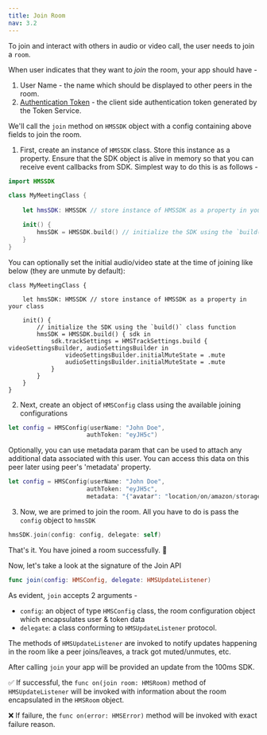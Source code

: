 ---
title: Join Room
nav: 3.2
---

To join and interact with others in audio or video call, the user needs to join a `room`.

When user indicates that they want to _join_ the room, your app should have -

1. User Name - the name which should be displayed to other peers in the room.
2. [Authentication Token](../guides/token) - the client side authentication token generated by the Token Service.

We'll call the `join` method on `HMSSDK` object with a config containing above fields to join the room.

1. First, create an instance of `HMSSDK` class. Store this instance as a property. Ensure that the SDK object is alive in memory so that you can receive event callbacks from SDK. Simplest way to do this is as follows -
```swift
import HMSSDK

class MyMeetingClass {
    
    let hmsSDK: HMSSDK // store instance of HMSSDK as a property in your class

    init() {
        hmsSDK = HMSSDK.build() // initialize the SDK using the `build()` class function
    }
}
```

You can optionally set the initial audio/video state at the time of joining like below (they are unmute by default):

```
class MyMeetingClass {
    
    let hmsSDK: HMSSDK // store instance of HMSSDK as a property in your class

    init() {
        // initialize the SDK using the `build()` class function
        hmsSDK = HMSSDK.build() { sdk in
            sdk.trackSettings = HMSTrackSettings.build { videoSettingsBuilder, audioSettingsBuilder in
                videoSettingsBuilder.initialMuteState = .mute
                audioSettingsBuilder.initialMuteState = .mute
            }
        }
    }
}
```

2. Next, create an object of `HMSConfig` class using the available joining configurations
```swift
let config = HMSConfig(userName: "John Doe",
                      authToken: "eyJH5c")
```

Optionally, you can use metadata param that can be used to attach any additional data associated with this user. You can access this data on this peer later using peer's 'metadata' property.

```swift
let config = HMSConfig(userName: "John Doe",
                      authToken: "eyJH5c",
                      metadata: "{"avatar": "location/on/amazon/storage"}")
```

3. Now, we are primed to join the room. All you have to do is pass the `config` object to `hmsSDK`
```swift
hmsSDK.join(config: config, delegate: self)
```

That's it. You have joined a room successfully. 🥳

Now, let's take a look at the signature of the Join API
```swift
func join(config: HMSConfig, delegate: HMSUpdateListener)
```
As evident, `join` accepts 2 arguments - 
- `config`: an object of type `HMSConfig` class, the room configuration object which encapsulates user & token data
- `delegate`: a class conforming to `HMSUpdateListener` protocol. 

The methods of `HMSUpdateListener` are invoked to notify updates happening in the room like a peer joins/leaves, a track got muted/unmutes, etc.

After calling `join` your app will be provided an update from the 100ms SDK.

✅ If successful, the `func on(join room: HMSRoom)` method of `HMSUpdateListener` will be invoked with information about the room encapsulated in the `HMSRoom` object. 

❌ If failure, the `func on(error: HMSError)` method will be invoked with exact failure reason. 
